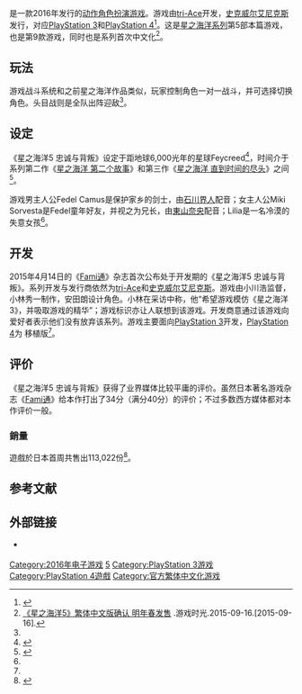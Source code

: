 {{NoteTA
| G1=Games
| G2=Square Enix
}}
{{Infobox VG
| title = 星之海洋5 誠實與背信
| japanese = スターオーシャン5<br />Integrity and Faithlessness
| image =
| developer = [[tri-Ace|tri-Ace]]
| publisher = [[史克威尔艾尼克斯|史克威尔艾尼克斯]]
| director = 小川浩
| producer = 小林秀一
| designer =
| programmer =
| artist = 安田朗
| writer =
| composer = [[樱庭统|樱庭统]]
| series = [[星之海洋系列|星之海洋系列]]
| platforms = [[PlayStation_3|PlayStation 3]]、[[PlayStation_4|PlayStation 4]]
| Sales =PS4版27萬套、PS3版4萬套
| released = '''PlayStation 4'''<br/>{{vgrelease|JP|March 31, 2016<ref name="dates">{{cite web |last=Romano |first=Sal |date=2016-03-07 |url=http://gematsu.com/2016/03/star-ocean-5-ps3-delayed-april-28-japan |title=Star Ocean 5 for PS3 delayed to April 28 in Japan |publisher=Gematsu |accessdate=2016-03-09 |archive-date=2020-10-27 |archive-url=https://web.archive.org/web/20201027013956/https://www.gematsu.com/2016/03/star-ocean-5-ps3-delayed-april-28-japan |dead-url=no }}</ref>|TW|2016年6月9日<ref>{{cite web|author1=Septem|title=《星之海洋5》繁体中文版发售日确定 迟来的感动|url=http://play.163.com/16/0520/21/BNHQ2JNS00314501.html|website=爱玩网|accessdate=2016-05-24|archive-date=2019-06-06|archive-url=https://web.archive.org/web/20190606170952/http://play.163.com/16/0520/21/BNHQ2JNS00314501.html|dead-url=no}}</ref>|NA|June 28, 2016<ref name="NA & EU Dates">{{cite web |last=Porter |first=Matt |date=2016-04-04 |url=http://www.ign.com/articles/2016/04/04/star-ocean-integrity-and-faithlessness-release-date-announced |title=Star Ocean: Integrity and Faithlessness Release Date Announced |publisher=[[IGN|IGN]] |accessdate=2016-04-04 |archive-date=2016-04-07 |archive-url=https://web.archive.org/web/20160407015431/http://www.ign.com/articles/2016/04/04/star-ocean-integrity-and-faithlessness-release-date-announced |dead-url=no }}</ref>|EU|July 1, 2016<ref name="NA & EU Dates"/>}}'''PlayStation 3'''<br/>{{vgrelease|JP|April 28, 2016<ref name="dates" />}}
| genre = [[动作角色扮演游戏|角色扮演]]
| modes = [[单人电子游戏|单人]]
}}

{{vgname|星之海洋5 忠诚与背叛|ja=スターオーシャン5 Integrity and Faithlessness|en=Star Ocean: Integrity and Faithlessness|cn=星之海洋5 忠诚与背叛|tw=銀河遊俠5 誠實與背信|diff=yes}}是一款2016年发行的[[动作角色扮演游戏|动作角色扮演游戏]]。游戏由[[tri-Ace|tri-Ace]]开发，[[史克威尔艾尼克斯|史克威尔艾尼克斯]]发行，对应[[PlayStation_3|PlayStation 3]]和[[PlayStation_4|PlayStation 4]]<ref name="GEMannounce">{{cite web | url = http://gematsu.com/2015/04/star-ocean-5-announced-for-ps4-ps3 | title = Star Ocean 5 announced for PS4, PS3 | first = Sal | last = Romano | publisher = Gematsu | date = 2015-04-14 | accessdate = 2015-04-14 | archive-date = 2015-04-14 | archive-url = https://web.archive.org/web/20150414181757/http://gematsu.com/2015/04/star-ocean-5-announced-for-ps4-ps3 | dead-url = no }}</ref>。这是[[星之海洋系列|星之海洋系列]]第5部本篇游戏，也是第9款游戏，同时也是系列首次中文化<ref>[http://www.vgtime.com/article/4391590.jhtml 《星之海洋5》繁体中文版确认 明年春发售] {{Wayback|url=http://www.vgtime.com/article/4391590.jhtml |date=20161129063024 }}.游戏时光.2015-09-16.[2015-09-16].</ref>。

== 玩法 ==

游戏战斗系统和之前星之海洋作品类似，玩家控制角色一对一战斗，并可选择切换角色。头目战则是全队出阵迎敌<ref name="GEMannounce" />。

== 设定 ==

《星之海洋5 忠诚与背叛》设定于距地球6,000光年的星球Feycreed<ref>{{cite web | url = http://www.siliconera.com/2015/04/14/star-ocean-5-details-main-characters-battle-system | title = Star Ocean 5 Details On Main Characters And Battle System | accessdate = 2015-04-14 | date = 2015-04-14 | author = Sato | publisher = Siliconera | archive-date = 2015-04-15 | archive-url = https://web.archive.org/web/20150415212121/http://www.siliconera.com/2015/04/14/star-ocean-5-details-main-characters-battle-system/ | dead-url = no }}</ref>，时间介于系列第二作《[[星之海洋_第二个故事|星之海洋 第二个故事]]》和第三作《[[星之海洋_直到时间的尽头|星之海洋 直到时间的尽头]]》之间<ref>{{cite web | url = http://kotaku.com/first-look-at-star-ocean-5-1697679023 | title = First Look at Star Ocean 5 | first = Brian | last = Ashcraft | publisher = Kotaku | accessdate = 2015-04-14 | date = 2015-04-14 | archive-date = 2018-04-30 | archive-url = https://web.archive.org/web/20180430031851/https://kotaku.com/first-look-at-star-ocean-5-1697679023 | dead-url = no }}</ref>。

游戏男主人公Fedel Camus是保护家乡的剑士，由[[石川界人|石川界人]]配音；女主人公Miki Sorvesta是Fedel童年好友，并视之为兄长，由[[東山奈央|東山奈央]]配音；Lilia是一名冷漠的失意女孩<ref name="GEMannounce" />。

== 开发 ==

2015年4月14日的《[[Fami通|Fami通]]》杂志首次公布处于开发期的《星之海洋5 忠诚与背叛》。系列开发与发行商依然为[[tri-Ace|tri-Ace]]和[[史克威尔艾尼克斯|史克威尔艾尼克斯]]。游戏由小川浩监督，小林秀一制作，安田朗设计角色。小林在采访中称，他“希望游戏模仿《星之海洋3》，并吸取游戏的精华”；游戏标识亦让人联想到该游戏。开发商意通过该游戏向爱好者表示他们没有放弃该系列。游戏主要面向[[PlayStation_3|PlayStation 3]]开发，[[PlayStation_4|PlayStation 4]]为
移植版<ref name="GEMannounce" />。

== 评价 ==
{{Video game reviews
| MC = 61/100<ref name="MC">{{cite web |url=http://www.metacritic.com/game/playstation-4/star-ocean-integrity-and-faithlessness |title=Star Ocean: Integrity and Faithlessness for PlayStation 4 Reviews |publisher=[[Metacritic|Metacritic]] |accessdate=2016-06-28 |archive-date=2016-06-30 |archive-url=https://web.archive.org/web/20160630161633/http://www.metacritic.com/game/playstation-4/star-ocean-integrity-and-faithlessness |dead-url=no }}</ref>
| Destruct = 6/10<ref>{{cite web |last=Carter |first=Chris |date=2016-06-28 |url=https://www.destructoid.com/review-star-ocean-integrity-and-faithlessness-370403.phtml |title=Review: Star Ocean: Integrity and Faithlessness |publisher=[[Destructoid|Destructoid]] |accessdate=2016-06-28 |archive-date=2016-06-28 |archive-url=https://web.archive.org/web/20160628050927/https://www.destructoid.com/review-star-ocean-integrity-and-faithlessness-370403.phtml |dead-url=no }}</ref>
| Fam = 34/40<ref>[http://www.vgtime.com/article/9270800.jhtml Fami通评分：《星之海洋5》34分] {{Wayback|url=http://www.vgtime.com/article/9270800.jhtml |date=20170305001232 }}.游戏时光.[2016-07-17].</ref>
| GI = 5/10<ref>{{cite web |last=Wallace |first=Kimberley |date=2016-06-27 |url=http://www.gameinformer.com/games/star_ocean_integrity_and_faithlessness/b/playstation4/archive/2016/06/27/star-ocean-integrity-and-faithlessness-review-game-informer.aspx |title=Drowning In Bad Decisions - Star Ocean: Integrity and Faithlessness - PlayStation 4 |publisher=[[Game_Informer|Game Informer]] |accessdate=2016-06-27 |archive-date=2016-07-01 |archive-url=https://web.archive.org/web/20160701161927/http://www.gameinformer.com/games/star_ocean_integrity_and_faithlessness/b/playstation4/archive/2016/06/27/star-ocean-integrity-and-faithlessness-review-game-informer.aspx |dead-url=no }}</ref>
| GRadar = {{Rating|2.5|5}}<ref>{{cite web |last=Roberts |first=David |date=2016-06-27 |url=http://www.gamesradar.com/star-ocean-integrity-and-faithlessness-review/ |title=Star Ocean: Integrity and Faithlessness review |publisher=[[GamesRadar|GamesRadar]] |accessdate=2016-06-27 |archive-date=2016-06-29 |archive-url=https://web.archive.org/web/20160629173206/http://www.gamesradar.com/star-ocean-integrity-and-faithlessness-review/ |dead-url=no }}</ref>
| GSpot = 5/10<ref>{{cite web |last=Ray Corriea |first=Alexa |date=2016-06-27 |url=http://www.gamespot.com/reviews/star-ocean-integrity-and-faithlessness-review/1900-6416457/ |title=Star Ocean: Integrity and Faithlessness Review |publisher=[[GameSpot|GameSpot]] |accessdate=2016-06-27 |archive-date=2016-06-29 |archive-url=https://web.archive.org/web/20160629094725/http://www.gamespot.com/reviews/star-ocean-integrity-and-faithlessness-review/1900-6416457/ |dead-url=no }}</ref>
| IGN = 5.8/10<ref>{{cite web |last=Johnson |first=Leif |date=2016-06-28 |url=http://www.ign.com/articles/2016/06/28/star-ocean-integrity-and-faithlessness-review |title=Star Ocean: Integrity and Faithlessness Review |publisher=[[IGN|IGN]] |accessdate=2016-06-28 |archive-date=2020-11-08 |archive-url=https://web.archive.org/web/20201108111811/https://www.ign.com/articles/2016/06/28/star-ocean-integrity-and-faithlessness-review |dead-url=no }}</ref>
| Poly = 5/10<ref>{{cite web |last=Kollar |first=Philip |date=2016-06-28 |url=http://www.polygon.com/2016/6/28/12047872/star-ocean-integrity-and-faithlessness-review-playstation-4-ps4-square-enix |title=Star Ocean: Integrity and Faithlessness review |publisher=[[Polygon_(website)|Polygon]] |accessdate=2016-06-28 |archive-date=2016-06-28 |archive-url=https://web.archive.org/web/20160628051107/http://www.polygon.com/2016/6/28/12047872/star-ocean-integrity-and-faithlessness-review-playstation-4-ps4-square-enix |dead-url=no }}</ref>
}}
《星之海洋5 忠诚与背叛》获得了业界媒体比较平庸的评价。虽然日本著名游戏杂志《[[Fami通|Fami通]]》给本作打出了34分（满分40分）的评价；不过多数西方媒体都对本作评价一般。

=== 銷量 ===
遊戲於日本首周共售出113,022份<ref>{{cite web|url=https://www.4gamer.net/games/117/G011794/20160406076/ |title=「妖怪三国志」26万9000本，「スターオーシャン5 -Integrity and Faithlessness-」11万3000本の「ゲームソフト週間販売ランキング＋」 |publisher=[[4gamer.net|4gamer.net]] |date=2016-04-06 |accessdate=2019-05-22 |language=ja |deadurl=no |archiveurl=https://web.archive.org/web/20190522153813/https://www.4gamer.net/games/117/G011794/20160406076/ |archivedate=2019-05-22}}</ref>。

== 参考文献 ==
{{reflist}}

== 外部链接 ==
* {{Official website|http://www.jp.square-enix.com/so5/}} {{ja-icon}}

{{星之海洋系列}}
{{DEFAULTSORT:Star Ocean 5}}
[[Category:2016年电子游戏|Category:2016年电子游戏]]
[[Category:星海遊俠系列電子遊戲|5]]
[[Category:PlayStation_3游戏|Category:PlayStation 3游戏]]
[[Category:PlayStation_4遊戲|Category:PlayStation 4遊戲]]
[[Category:官方繁体中文化游戏|Category:官方繁体中文化游戏]]